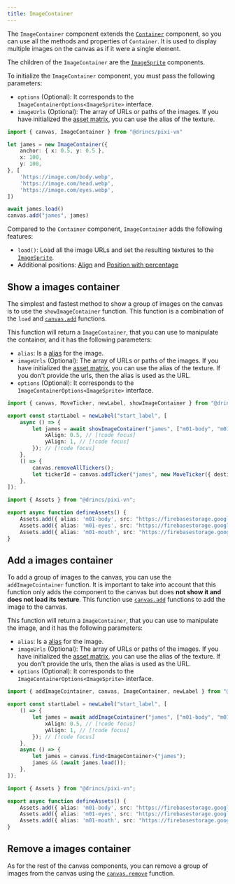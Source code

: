```yaml
---
title: ImageContainer
---
```


The `ImageContainer` component extends the [`Container`](/start/canvas-components#base-components) component, so you can use all the methods and properties of `Container`. It is used to display multiple images on the canvas as if it were a single element.

The children of the `ImageContainer` are the [`ImageSprite`](/start/canvas-images) components.

To initialize the `ImageContainer` component, you must pass the following parameters:

- `options` (Optional): It corresponds to the `ImageContainerOptions<ImageSprite>` interface.
- `imageUrls` (Optional): The array of URLs or paths of the images. If you have initialized the [asset matrix](/start/assets-management#initialize-the-asset-matrix-at-project-start), you can use the alias of the texture.

```ts
import { canvas, ImageContainer } from "@drincs/pixi-vn"

let james = new ImageContainer({
    anchor: { x: 0.5, y: 0.5 },
    x: 100,
    y: 100,
}, [
    'https://image.com/body.webp',
    'https://image.com/head.webp',
    'https://image.com/eyes.webp',
])

await james.load()
canvas.add("james", james)
```

Compared to the `Container` component, `ImageContainer` adds the following features:

- `load()`: Load all the image URLs and set the resulting textures to the [`ImageSprite`](/start/canvas-images).
- Additional positions: [Align](/start/canvas-position.md) and [Position with percentage](/start/canvas-position)

## Show a images container

The simplest and fastest method to show a group of images on the canvas is to use the `showImageContainer` function. This function is a combination of the `load` and [`canvas.add`](/start/canvas-functions#add-a-canvas-component) functions.

This function will return a `ImageContainer`, that you can use to manipulate the container, and it has the following parameters:

- `alias`: Is a [alias](/start/canvas-alias) for the image.
- `imageUrls` (Optional): The array of URLs or paths of the images. If you have initialized the [asset matrix](/start/assets-management#initialize-the-asset-matrix-at-project-start), you can use the alias of the texture. If you don't provide the urls, then the alias is used as the URL.
- `options` (Optional): It corresponds to the `ImageContainerOptions<ImageSprite>` interface.

```ts tab="labels/startLabel.ts"
import { canvas, MoveTicker, newLabel, showImageContainer } from "@drincs/pixi-vn";

export const startLabel = newLabel("start_label", [
    async () => {
        let james = await showImageContainer("james", ["m01-body", "m01-eyes", "m01-mouth"], { // [!code focus]
            xAlign: 0.5, // [!code focus]
            yAlign: 1, // [!code focus]
        }); // [!code focus]
    },
    () => {
        canvas.removeAllTickers();
        let tickerId = canvas.addTicker("james", new MoveTicker({ destination: { x: 0, y: 1, type: "align" } }));
    },
]);
```

```ts tab="utils/defineAssets.ts"
import { Assets } from "@drincs/pixi-vn";

export async function defineAssets() {
    Assets.add({ alias: 'm01-body', src: "https://firebasestorage.googleapis.com/v0/b/pixi-vn.appspot.com/o/public%2Fbreakdown%2Fm01%2Fm01-body.webp?alt=media" })
    Assets.add({ alias: 'm01-eyes', src: "https://firebasestorage.googleapis.com/v0/b/pixi-vn.appspot.com/o/public%2Fbreakdown%2Fm01%2Fm01-eyes-smile.webp?alt=media" })
    Assets.add({ alias: 'm01-mouth', src: "https://firebasestorage.googleapis.com/v0/b/pixi-vn.appspot.com/o/public%2Fbreakdown%2Fm01%2Fm01-mouth-smile00.webp?alt=media" })
}
```

<Sandbox
  template="qz66sg"
  entry="/src/labels/startLabel.ts,/src/utils/assets-utility.ts"
/>

## Add a images container

To add a group of images to the canvas, you can use the `addImageCointainer` function. It is important to take into account that this function only adds the component to the canvas but does **not show it and does not load its texture**. This function use [`canvas.add`](/start/canvas-functions#add-a-canvas-component) functions to add the image to the canvas.

This function will return a `ImageContainer`, that you can use to manipulate the image, and it has the following parameters:

- `alias`: Is a [alias](/start/canvas-alias) for the image.
- `imageUrls` (Optional): The array of URLs or paths of the images. If you have initialized the [asset matrix](/start/assets-management#initialize-the-asset-matrix-at-project-start), you can use the alias of the texture. If you don't provide the urls, then the alias is used as the URL.
- `options` (Optional): It corresponds to the `ImageContainerOptions<ImageSprite>` interface.

```ts tab="labels/startLabel.ts"
import { addImageCointainer, canvas, ImageContainer, newLabel } from "@drincs/pixi-vn";

export const startLabel = newLabel("start_label", [
    () => {
        let james = await addImageCointainer("james", ["m01-body", "m01-eyes", "m01-mouth"], { // [!code focus]
            xAlign: 0.5, // [!code focus]
            yAlign: 1, // [!code focus]
        }); // [!code focus]
    },
    async () => {
        let james = canvas.find<ImageContainer>("james");
        james && (await james.load());
    },
]);
```

```ts tab="utils/defineAssets.ts"
import { Assets } from "@drincs/pixi-vn";

export async function defineAssets() {
    Assets.add({ alias: 'm01-body', src: "https://firebasestorage.googleapis.com/v0/b/pixi-vn.appspot.com/o/public%2Fbreakdown%2Fm01%2Fm01-body.webp?alt=media" })
    Assets.add({ alias: 'm01-eyes', src: "https://firebasestorage.googleapis.com/v0/b/pixi-vn.appspot.com/o/public%2Fbreakdown%2Fm01%2Fm01-eyes-smile.webp?alt=media" })
    Assets.add({ alias: 'm01-mouth', src: "https://firebasestorage.googleapis.com/v0/b/pixi-vn.appspot.com/o/public%2Fbreakdown%2Fm01%2Fm01-mouth-smile00.webp?alt=media" })
}
```

<Sandbox
  template="ptqws3"
  entry="/src/labels/startLabel.ts,/src/utils/assets-utility.ts"
/>

## Remove a images container

As for the rest of the canvas components, you can remove a group of images from the canvas using the [`canvas.remove`](/start/canvas-functions#remove-a-canvas-component) function.
